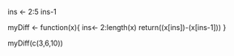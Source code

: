 ins <- 2:5
ins-1

myDiff <- function(x){
  ins<- 2:length(x)
  return((x[ins])-(x[ins-1]))
  }
  

myDiff(c(3,6,10))

